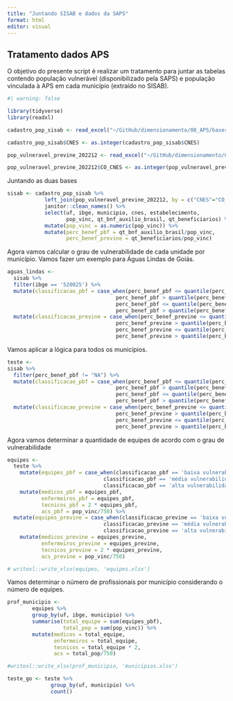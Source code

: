 ```yaml
---
title: "Juntando SISAB e dados da SAPS"
format: html
editor: visual
---
```


## Tratamento dados APS

O objetivo do presente script é realizar um tratamento para juntar as tabelas contendo população vulnerável (disponibilizado pela SAPS) e população vinculada à APS em cada município (extraído no SISAB).

```r
#| warning: false

library(tidyverse)
library(readxl)

cadastro_pop_sisab <- read_excel("~/GitHub/dimensionamento/08_APS/bases/cadastro-individual_aps.xls")

cadastro_pop_sisab$CNES <- as.integer(cadastro_pop_sisab$CNES)

pop_vulneravel_previne_202212 <- read_excel("~/GitHub/dimensionamento/08_APS/bases/pop_vulneravel_previne_202212.xlsx")

pop_vulneravel_previne_202212$CO_CNES <- as.integer(pop_vulneravel_previne_202212$CO_CNES)

```

Juntando as duas bases

```r

sisab <- cadastro_pop_sisab %>% 
            left_join(pop_vulneravel_previne_202212, by = c("CNES"="CO_CNES")) %>% 
            janitor::clean_names() %>% 
            select(uf, ibge, municipio, cnes, estabelecimento, 
                   pop_vinc, qt_bnf_auxilio_brasil, qt_beneficiarios) %>% 
            mutate(pop_vinc = as.numeric(pop_vinc)) %>% 
            mutate(perc_benef_pbf = qt_bnf_auxilio_brasil/pop_vinc,
                   perc_benef_previne = qt_beneficiarios/pop_vinc)

```

Agora vamos calcular o grau de vulnerabilidade de cada unidade por município. Vamos fazer um exemplo para Águas Lindas de Goiás.

```r

aguas_lindas <- 
  sisab %>% 
  filter(ibge == '520025') %>% 
  mutate(classificacao_pbf = case_when(perc_benef_pbf <= quantile(perc_benef_pbf, 0.33) ~ 'baixa vulnerabilidade',
                                   perc_benef_pbf > quantile(perc_benef_pbf, 0.33) & 
                                   perc_benef_pbf <= quantile(perc_benef_pbf, 0.66) ~ 'média vulnerabilidade',
                                   perc_benef_pbf > quantile(perc_benef_pbf, 0.66) ~ 'alta vulnerabilidade')) %>% 
  mutate(classificacao_previne = case_when(perc_benef_previne <= quantile(perc_benef_previne, 0.33) ~ 'baixa vulnerabilidade',
                                   perc_benef_previne > quantile(perc_benef_previne, 0.33) & 
                                   perc_benef_previne <= quantile(perc_benef_previne, 0.66) ~ 'média vulnerabilidade',
                                   perc_benef_previne > quantile(perc_benef_previne, 0.66) ~ 'alta vulnerabilidade'))


```

Vamos aplicar a lógica para todos os municípios.

```r
teste <- 
sisab %>% 
  filter(perc_benef_pbf != "NA") %>% 
  mutate(classificacao_pbf = case_when(perc_benef_pbf <= quantile(perc_benef_pbf, 0.33) ~ 'baixa vulnerabilidade',
                                   perc_benef_pbf > quantile(perc_benef_pbf, 0.33) & 
                                   perc_benef_pbf <= quantile(perc_benef_pbf, 0.66) ~ 'média vulnerabilidade',
                                   perc_benef_pbf > quantile(perc_benef_pbf, 0.66) ~ 'alta vulnerabilidade'), .by = c(uf, ibge, municipio)) %>% 
  mutate(classificacao_previne = case_when(perc_benef_previne <= quantile(perc_benef_previne, 0.33) ~ 'baixa vulnerabilidade',
                                   perc_benef_previne > quantile(perc_benef_previne, 0.33) & 
                                   perc_benef_previne <= quantile(perc_benef_previne, 0.66) ~ 'média vulnerabilidade',
                                   perc_benef_previne > quantile(perc_benef_previne, 0.66) ~ 'alta vulnerabilidade'), .by = c(uf, ibge, municipio))


```

Agora vamos determinar a quantidade de equipes de acordo com o grau de vulnerabilidade

```r

equipes <- 
  teste %>% 
    mutate(equipes_pbf = case_when(classificacao_pbf == 'baixa vulnerabilidade' ~ pop_vinc/3500, 
                               classificacao_pbf == 'média vulnerabilidade' ~ pop_vinc/2500,
                               classificacao_pbf == 'alta vulnerabilidade' ~ pop_vinc/2000)) %>% 
    mutate(medicos_pbf = equipes_pbf,
           enfermeiros_pbf = equipes_pbf,
           tecnicos_pbf = 2 * equipes_pbf,
           acs_pbf = pop_vinc/750) %>% 
  mutate(equipes_previne = case_when(classificacao_previne == 'baixa vulnerabilidade' ~ pop_vinc/3500, 
                               classificacao_previne == 'média vulnerabilidade' ~ pop_vinc/2500,
                               classificacao_previne == 'alta vulnerabilidade' ~ pop_vinc/2000)) %>% 
    mutate(medicos_previne = equipes_previne,
           enfermeiros_previne = equipes_previne,
           tecnicos_previne = 2 * equipes_previne,
           acs_previne = pop_vinc/750)

# writexl::write_xlsx(equipes, 'equipes.xlsx')

```

Vamos determinar o número de profissionais por município considerando o número de equipes.

```r

prof_municipio <- 
        equipes %>% 
        group_by(uf, ibge, municipio) %>% 
        summarise(total_equipe = sum(equipes_pbf),
                  total_pop = sum(pop_vinc)) %>% 
        mutate(medicos = total_equipe,
               enfermeiros = total_equipe,
               tecnicos = total_equipe * 2,
               acs = total_pop/750)

#writexl::write_xlsx(prof_municipio, 'municipios.xlsx')

```

```r

teste_go <- teste %>% 
              group_by(uf, municipio) %>% 
              count()

```
